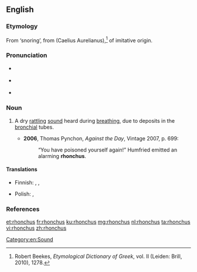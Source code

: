 {{was wotd|2009|November|16}}
==English==

===Etymology===
From {{etyl|la|en}} {{m|la|rhonchus}} ‘snoring’, from {{etyl|grc|en}} {{m|grc|ῥόγχος}} (Caelius Aurelianus),<ref>Robert Beekes, ''Etymological Dictionary of Greek'', vol. II (Leiden: Brill, 2010), 1278.</ref> of imitative origin.

===Pronunciation===
* {{a|UK}} {{IPA|/ˈɹɒŋ.kəs/|lang=en}}
* {{a|US}} {{IPA|/ˈɹɑŋ.kəs/|lang=en}}
* {{audio|En-us-rhonchus.ogg|Audio (US)|lang=en}}

===Noun===
{{en-noun|rhonchi}}

# {{lb|en|medicine}} A dry [[rattling]] [[sound]] heard during [[breathing]], due to deposits in the [[bronchial]] tubes.
#* '''2006''', Thomas Pynchon, ''Against the Day'', Vintage 2007, p. 699:
#*: “You have poisoned yourself again!” Humfried emitted an alarming '''rhonchus'''.

====Translations====
{{trans-top|sound}}
* Finnish: {{t|fi|rohina}}, {{t|fi|rahina}}, {{t+|fi|korina}}
{{trans-mid}}
* Polish: {{t+|pl|rzężenie}}, {{t|pl|rzężenia|p}}
{{trans-bottom}}

===References===
<references/>

[[Category:en:Sound]]

[[et:rhonchus]]
[[fr:rhonchus]]
[[ku:rhonchus]]
[[mg:rhonchus]]
[[nl:rhonchus]]
[[ta:rhonchus]]
[[vi:rhonchus]]
[[zh:rhonchus]]